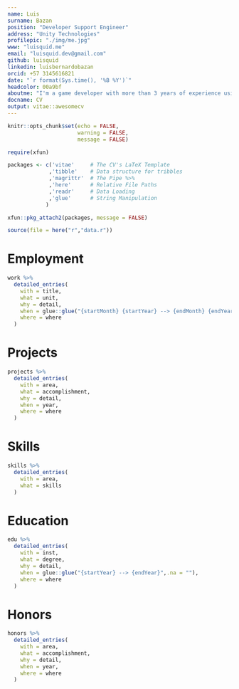 ```yaml
---
name: Luis
surname: Bazan
position: "Developer Support Engineer"
address: "Unity Technologies"
profilepic: "./img/me.jpg"
www: "luisquid.me"
email: "luisquid.dev@gmail.com"
github: luisquid
linkedin: luisbernardobazan
orcid: +57 3145616821
date: "`r format(Sys.time(), '%B %Y')`"
headcolor: 00a9bf
aboutme: "I'm a game developer with more than 3 years of experience using Unity. I am really passionate about making game that have a social impact.  I believe games can change the world."
docname: CV
output: vitae::awesomecv
---
```


```r
knitr::opts_chunk$set(echo = FALSE,
                      warning = FALSE,
                      message = FALSE)

require(xfun)

packages <- c('vitae'     # The CV's LaTeX Template
             ,'tibble'    # Data structure for tribbles
             ,'magrittr'  # The Pipe %>%
             ,'here'      # Relative File Paths
             ,'readr'     # Data Loading
             ,'glue'      # String Manipulation
            )

xfun::pkg_attach2(packages, message = FALSE)

source(file = here("r","data.r"))

```

# Employment

```r

work %>%
  detailed_entries(
    with = title,
    what = unit,
    why = detail,
    when = glue::glue("{startMonth} {startYear} --> {endMonth} {endYear}",.na = ""),
    where = where
  )

```

# Projects

```r

projects %>%
  detailed_entries(
    with = area,
    what = accomplishment,
    why = detail,
    when = year,
    where = where
  )

```

# Skills

```r

skills %>%
  detailed_entries(
    with = area,
    what = skills
  )

```

# Education

```r

edu %>%
  detailed_entries(
    with = inst,
    what = degree,
    why = detail,
    when = glue::glue("{startYear} --> {endYear}",.na = ""),
    where = where
  )

```




# Honors

```r

honors %>%
  detailed_entries(
    with = area,
    what = accomplishment,
    why = detail,
    when = year,
    where = where
  )

```


